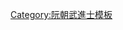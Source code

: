 {{Navbox
|name = 嗣德二十一年戊辰科武試正副榜
|title = [[阮朝嗣德二十一年戊辰科武進士列表|嗣德二十一年（1868年）戊辰科武試正副榜]]
|titlestyle = background-color:#FFD700;
|image =
|style = width:100%;text-align:center; 
|groupstyle = text-align:center; background-color:#FFD700;
|liststyle = text-align:center;
|state = {{{state<includeonly>|collapsed</includeonly>}}}

|group1 = 第二甲<br>勅賜武進士出身<br>共1名
|list1 = '''[[阮文運]]'''

|group2 = 第三甲<br>勅賜同武進士出身<br>共4名
|list2 = [[范學|范　學]] - [[阮文賜]] - [[楊曰邵]] - [[杜文傑]]

|group3 = 副榜<br>共20名
|list3 = [[陳維忠]] - [[阮有舉]] - [[陳文勸]] - [[胡文東 (阮朝)|胡文東]] - [[張維讓]] - [[胡文此]] - [[陳廷依]] - [[黃廷茂]] - [[潘文澤]] - [[武文永]]<br>[[陳文詩]] - [[胡文知]] - [[潘士班]] - [[費文盛]] - [[阮維瑚]] - [[阮歲|阮　歲]] - [[潘曰斤]] - [[黎文餉]] - [[阮文訓 (阮朝)|阮文訓]] - [[黎文擢]]

|belowstyle = text-align: center; background-color:#FFD700;
|below='''前一科：[[Template:嗣德十八年乙丑科武試正副榜|嗣德十八年乙丑科武試]]　'''·'''　後一科：[[Template:嗣德二十二年己巳恩科武試正副榜|嗣德二十二年己巳恩科武試]]'''<br>'''同科進士：[[Template:嗣德二十一年戊辰科庭試正副榜|嗣德二十一年戊辰科]]'''
}}
<noinclude>[[Category:嗣德二十一年戊辰科武進士| ]]
[[Category:阮朝武進士模板]]</noinclude>